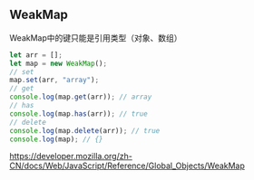 ## WeakMap

WeakMap中的键只能是引用类型（对象、数组）

```js
let arr = [];
let map = new WeakMap();
// set
map.set(arr, "array");
// get
console.log(map.get(arr)); // array
// has
console.log(map.has(arr)); // true
// delete
console.log(map.delete(arr)); // true
console.log(map); // {}
```



https://developer.mozilla.org/zh-CN/docs/Web/JavaScript/Reference/Global_Objects/WeakMap

